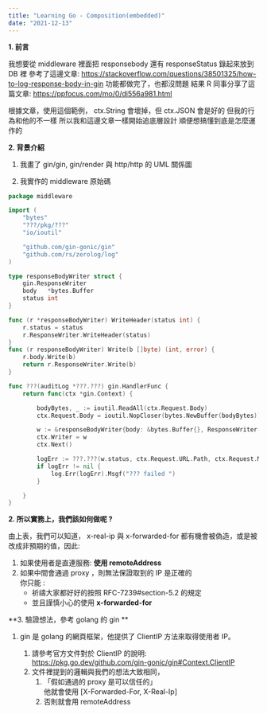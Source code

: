 ```yaml
---
title: "Learning Go - Composition(embedded)"
date: "2021-12-13"
---
```


**1. 前言**

我想要從 middleware 裡面把 responsebody 還有 responseStatus 錄起來放到 DB 裡
參考了這邊文章: https://stackoverflow.com/questions/38501325/how-to-log-response-body-in-gin
功能都做完了，也都沒問題
結果 R 同事分享了這篇文章: https://ppfocus.com/mo/0/di556a981.html

根據文章，使用這個範例， ctx.String 會壞掉，但 ctx.JSON 會是好的
但我的行為和他的不一樣
所以我和這邊文章一樣開始追底層設計
順便想搞懂到底是怎麼運作的

**2. 背景介紹**

1. 我畫了 gin/gin, gin/render 與 http/http 的 UML 關係圖

<ImageInsideBlog
  src="/images/1213_01.png"
  alt="image1"
  height={641}
  width={1831}
/>

2. 我實作的 middleware 原始碼

```go showLineNumbers
package middleware

import (
	"bytes"
	"???/pkg/???"
	"io/ioutil"

	"github.com/gin-gonic/gin"
	"github.com/rs/zerolog/log"
)

type responseBodyWriter struct {
	gin.ResponseWriter
	body   *bytes.Buffer
	status int
}

func (r *responseBodyWriter) WriteHeader(status int) {
	r.status = status
	r.ResponseWriter.WriteHeader(status)
}
func (r responseBodyWriter) Write(b []byte) (int, error) {
	r.body.Write(b)
	return r.ResponseWriter.Write(b)
}

func ???(auditLog *???.???) gin.HandlerFunc {
	return func(ctx *gin.Context) {

		bodyBytes, _ := ioutil.ReadAll(ctx.Request.Body)
		ctx.Request.Body = ioutil.NopCloser(bytes.NewBuffer(bodyBytes))

		w := &responseBodyWriter{body: &bytes.Buffer{}, ResponseWriter: ctx.Writer}
		ctx.Writer = w
		ctx.Next()

		logErr := ???.???(w.status, ctx.Request.URL.Path, ctx.Request.Method, string(bodyBytes), w.body.String(), ctx)
		if logErr != nil {
			log.Err(logErr).Msgf("??? failed ")
		}

	}
}
```

**2. 所以實務上，我們該如何做呢 ?**

由上表，我們可以知道，
x-real-ip 與 x-forwarded-for 都有機會被偽造，或是被改成非預期的值，因此:

1. 如果使用者是直連服務: **使用 remoteAddress**
2. 如果中間會通過 proxy ，則無法保證取到的 IP 是正確的<br/>
   你只能 :
   - 祈禱大家都好好的按照 RFC-7239#section-5.2 的規定
   - 並且謹慎小心的使用 **x-forwarded-for**

**3. 驗證想法，參考 golang 的 gin **

1. gin 是 golang 的網頁框架，他提供了 ClientIP 方法來取得使用者 IP。

   1. 請參考官方文件對於 ClientIP 的說明:<br/> https://pkg.go.dev/github.com/gin-gonic/gin#Context.ClientIP
   2. 文件裡提到的邏輯與我們的想法大致相同，
      1. 「假如通過的 proxy 是可以信任的」<br/>他就會使用 [X-Forwarded-For, X-Real-Ip]
      2. 否則就會用 remoteAddress
